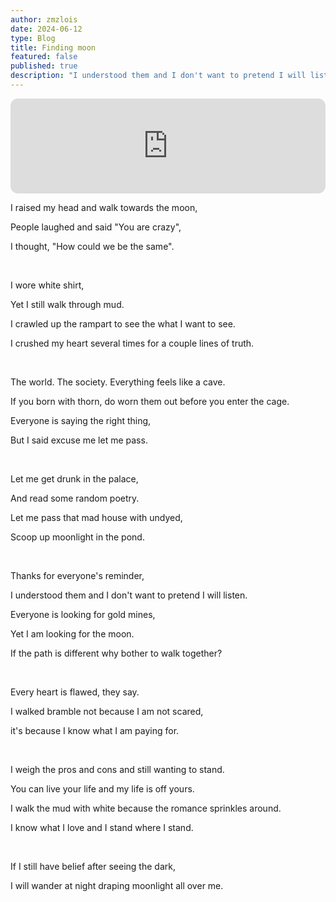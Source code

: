 ```yaml
---
author: zmzlois
date: 2024-06-12
type: Blog
title: Finding moon
featured: false
published: true
description: "I understood them and I don't want to pretend I will listen."
---
```


<iframe style="border-radius:12px" src="https://open.spotify.com/embed/track/60uxBbuKX25IVDZ3Xrzim5?utm_source=generator" width="100%" height="152" frameBorder="0" allowfullscreen="" allow="autoplay; clipboard-write; encrypted-media; fullscreen; picture-in-picture" loading="lazy"></iframe>

I raised my head and walk towards the moon, 

People laughed and said "You are crazy",

I thought, "How could we be the same".

<br/>

I wore white shirt, 

Yet I still walk through mud. 

I crawled up the rampart to see the what I want to see. 

I crushed my heart several times for a couple lines of truth. 

<br/>

The world. The society. Everything feels like a cave. 

If you born with thorn, do worn them out before you enter the cage. 

Everyone is saying the right thing, 

But I said excuse me let me pass. 

<br/>

Let me get drunk in the palace, 

And read some random poetry.  

Let me pass that mad house with undyed, 

Scoop up moonlight in the pond. 

<br/>

Thanks for everyone's reminder, 

I understood them and I don't want to pretend I will listen. 

Everyone is looking for gold mines, 

Yet I am looking for the moon. 

If the path is different why bother to walk together? 

<br/>

Every heart is flawed, they say. 

I walked bramble not because I am not scared, 

it's because I know what I am paying for. 

<br/>

I weigh the pros and cons and still wanting to stand. 

You can live your life and my life is off yours. 

I walk the mud with white because the romance sprinkles around. 

I know what I love and I stand where I stand. 

<br/>

If I still have belief after seeing the dark, 

I will wander at night draping moonlight all over me. 




